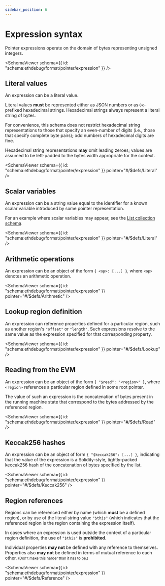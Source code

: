 ```yaml
---
sidebar_position: 6
---
```



# Expression syntax

Pointer expressions operate on the domain of bytes representing unsigned
integers.

<SchemaViewer
  schema={{ id: "schema:ethdebug/format/pointer/expression" }}
  />

## Literal values

An expression can be a literal value.

Literal values **must** be represented either as JSON numbers or as
`0x`-prefixed hexadecimal strings. Hexadecimal strings always represent a
literal string of bytes.

For convenience, this schema does not restrict hexadecimal string
representations to those that specify an even-number of digits (i.e., those
that specify complete byte pairs); odd numbers of hexadecimal digits are fine.

Hexadecimal string representations **may** omit leading zeroes; values are
assumed to be left-padded to the bytes width appropriate for the context.

<SchemaViewer
  schema={{ id: "schema:ethdebug/format/pointer/expression" }}
  pointer="#/$defs/Literal"
  />

## Scalar variables

An expression can be a string value equal to the identifier for a known
scalar variable introduced by some pointer representation.

For an example where scalar variables may appear, see the
[List collection schema](/spec/pointer/collection/list).

<SchemaViewer
  schema={{ id: "schema:ethdebug/format/pointer/expression" }}
  pointer="#/$defs/Literal"
  />

## Arithmetic operations

An expression can be an object of the form `{ <op>: [...] }`, where `<op>`
denotes an arithmetic operation.

<SchemaViewer
  schema={{ id: "schema:ethdebug/format/pointer/expression" }}
  pointer="#/$defs/Arithmetic"
  />

## Lookup region definition

An expression can reference properties defined for a particular region, such as
another region's `"offset"` or `"length"`. Such expressions resolve to the
same value as the expression specified for that corresponding property.

<SchemaViewer
  schema={{ id: "schema:ethdebug/format/pointer/expression" }}
  pointer="#/$defs/Lookup"
  />

## Reading from the EVM

An expression can be an object of the form `{ "$read": "<region>" }`, where
`<region>` references a particular region defined in some root pointer.

The value of such an expression is the concatenation of bytes present in the
running machine state that correspond to the bytes addressed by the referenced
region.

<SchemaViewer
  schema={{ id: "schema:ethdebug/format/pointer/expression" }}
  pointer="#/$defs/Read"
  />

## Keccak256 hashes

An expression can be an object of form `{ "$keccak256": [...] }`, indicating
that the value of the expression is a Solidity-style, tightly-packed keccak256
hash of the concatenation of bytes specified by the list.

<SchemaViewer
  schema={{ id: "schema:ethdebug/format/pointer/expression" }}
  pointer="#/$defs/Keccak256"
  />

## Region references

Regions can be referenced either by name (which **must** be a defined region),
or by use of the literal string value `"$this"` (which indicates that the
referenced region is the region containing the expression itself).

In cases where an expression is used outside the context of a particular
region definition, the use of `"$this"` is **prohibited**.

Individual properties **may not** be defined with any reference to themselves.
Properties also **may not** be defined in terms of mutual reference to each
other. <small>(Don't make this harder than it has to be.)</small>

<SchemaViewer
  schema={{ id: "schema:ethdebug/format/pointer/expression" }}
  pointer="#/$defs/Reference"
  />
